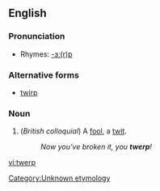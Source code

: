 ==English==

===Pronunciation===
*Rhymes: [[Rhymes:English:-ɜː(r)p|-ɜː(r)p]]

===Alternative forms===
*[[twirp]]

===Noun===
{{en-noun-reg}}

#(''British colloquial'') A [[fool]], a [[twit]].<!--used outside Britain?-->
#:''Now you've broken it, you '''twerp'''!''

[[Category:Unknown etymology]]<!--SOED-->

[[vi:twerp]]